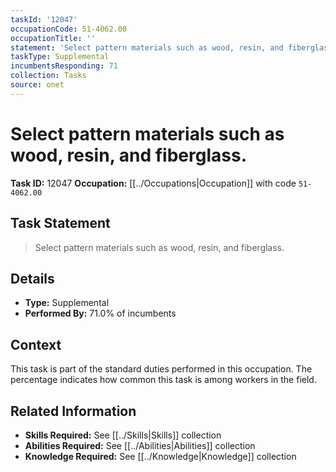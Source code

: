 ```yaml
---
taskId: '12047'
occupationCode: 51-4062.00
occupationTitle: ''
statement: 'Select pattern materials such as wood, resin, and fiberglass.'
taskType: Supplemental
incumbentsResponding: 71
collection: Tasks
source: onet
---
```

# Select pattern materials such as wood, resin, and fiberglass.

**Task ID:** 12047
**Occupation:** [[../Occupations|Occupation]] with code `51-4062.00`

## Task Statement

> Select pattern materials such as wood, resin, and fiberglass.

## Details

- **Type:** Supplemental
- **Performed By:** 71.0% of incumbents

## Context

This task is part of the standard duties performed in this occupation. The percentage indicates how common this task is among workers in the field.

## Related Information

- **Skills Required:** See [[../Skills|Skills]] collection
- **Abilities Required:** See [[../Abilities|Abilities]] collection
- **Knowledge Required:** See [[../Knowledge|Knowledge]] collection
